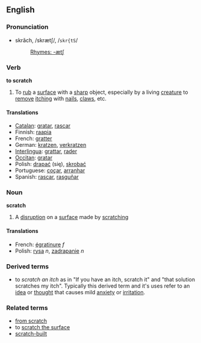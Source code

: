 ==English==
===Pronunciation===
*skrăch, /skrætʃ/, /<tt>skr{tS</tt>/
*:[[Rhymes:English:-ætʃ|Rhymes: -ætʃ]]

===Verb===
'''to scratch'''

# To [[rub]] a [[surface]] with a [[sharp]] object, especially by a living [[creature]] to [[remove]] [[itch]]ing with [[nail]]s, [[claw]]s, etc.

====Translations====
*[[Catalan]]: [[gratar]], [[rascar]]
*Finnish: [[raapia]]
*French: [[gratter]]
*German: [[kratzen]], [[verkratzen]]
*[[Interlingua]]: [[grattar]], [[rader]]
*[[Occitan]]: [[gratar]]
*Polish: [[drapać]] (się), [[skrobać]]
*Portuguese: [[coçar]], [[arranhar]]
*Spanish: [[rascar]], [[rasguñar]]

===Noun===
'''scratch'''

# A [[disruption]] on a [[surface]] made by [[scratch]]ing

====Translations====
*French: [[égratinure]] ''f''
*Polish: [[rysa]] ''n'', [[zadrapanie]] ''n''

===Derived terms===
* to ''scratch an itch'' as in "If you have an itch, scratch it" and "that solution scratches my itch". Typically this derived term and it's uses refer to an [[idea]] or [[thought]] that causes mild [[anxiety]] or [[irritation]].

===Related terms===
* [[from scratch]]
* to [[scratch the surface]]
* [[scratch-built]]